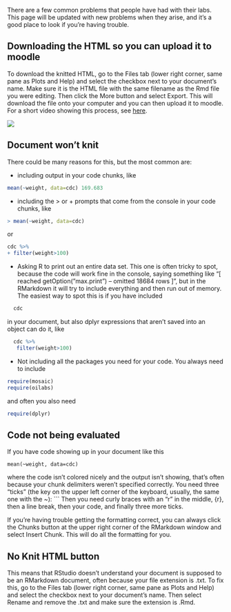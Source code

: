 There are a few common problems that people have had with their labs. This page will be updated with new problems when they arise, and it's a good place to look if you're having trouble. 

## Downloading the HTML so you can upload it to moodle

To download the knitted HTML, go to the Files tab (lower right corner, same pane as Plots and Help) and select the checkbox next to your document's name. Make sure it is the HTML file with the same filename as the Rmd file you were editing. Then click the More button and select Export. This will download the file onto your computer and you can then upload it to moodle. For a short video showing this process, see [here](http://www.science.smith.edu/~amcnamara/SavingLabs.mp4).

<a href="http://www.science.smith.edu/~amcnamara/SavingLabs.mp4"><img src="exportRMarkdown.jpeg"></img></a>

## Document won't knit

There could be many reasons for this, but the most common are:

- including output in your code chunks, like 
```r
mean(~weight, data=cdc) 169.683
```
- including the > or + prompts that come from the console in your code chunks, like
```r
> mean(~weight, data=cdc)
```
 or
```r
cdc %>%
+ filter(weight>100)
```
- Asking R to print out an entire data set. This one is often tricky to spot, because the code will work fine in the console, saying something like "[ reached getOption("max.print") -- omitted 18684 rows ]", but in the RMarkdown it will try to include everything and then run out of memory. The easiest way to spot this is if you have included
```r
  cdc
```
  in your document, but also dplyr expressions that aren't saved into an object can do it, like
```r
  cdc %>%
   filter(weight>100)
```

- Not including all the packages you need for your code. You always need to include
```r
require(mosaic)
require(oilabs)
```
and often you also need
```r
require(dplyr)
```

## Code not being evaluated

If you have code showing up in your document like this
```
mean(~weight, data=cdc)
```
where the code isn't colored nicely and the output isn't showing, that's often because your chunk delimiters weren't specified correctly. You need three "ticks" (the key on the upper left corner of the keyboard, usually, the same one with the ~): ``` Then you need curly braces with an "r" in the middle, {r}, then a line break, then your code, and finally three more ticks. 

If you're having trouble getting the formatting correct, you can always click the Chunks button at the upper right corner of the RMarkdown window and select Insert Chunk. This will do all the formatting for you.

## No Knit HTML button

This means that RStudio doesn't understand your document is supposed to be an RMarkdown document, often because your file extension is .txt. To fix this, go to the Files tab (lower right corner, same pane as Plots and Help) and select the checkbox next to your document's name. Then select Rename and remove the .txt and make sure the extension is .Rmd. 

